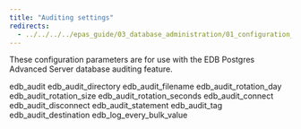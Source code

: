 ```yaml
---
title: "Auditing settings"
redirects:
  - ../../../../epas_guide/03_database_administration/01_configuration_parameters/03_configuration_parameters_by_functionality/07_auditing_settings #generated for docs/epas/reorg-role-use-case-mode
---
```


<div id="auditing_settings" class="registered_link"></div>

These configuration parameters are for use with the EDB Postgres Advanced Server database auditing feature.

<div class="toctree" maxdepth="3">

edb_audit edb_audit_directory edb_audit_filename edb_audit_rotation_day edb_audit_rotation_size edb_audit_rotation_seconds edb_audit_connect edb_audit_disconnect edb_audit_statement edb_audit_tag edb_audit_destination edb_log_every_bulk_value

</div>
